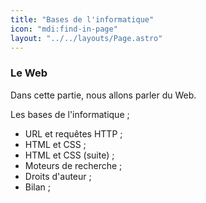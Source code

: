 ```yaml
---
title: "Bases de l'informatique"
icon: "mdi:find-in-page"
layout: "../../layouts/Page.astro"
---
```


### Le Web
Dans cette partie, nous allons parler du Web.

Les bases de l'informatique ;
- URL et requêtes HTTP ;
- HTML et CSS ;
- HTML et CSS (suite) ;
- Moteurs de recherche ;
- Droits d'auteur ;
- Bilan ;
